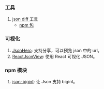 ### 工具

1. [json diff 工具](https://chbrown.github.io/rfc6902/)
   - [npm 包](https://www.npmjs.com/package/rfc6902)

### 可视化

1. [JsonHero](https://jsonhero.io/): 支持分享，可以预览 json 中的 url。
2. [ReactJsonView](https://www.npmjs.com/package/react-json-view): 使用 React 可视化 JSON。 <Badge npm="react-json-view" github="https://github.com/mac-s-g/react-json-view" />

### npm 模块

1. [json-bigint](https://www.npmjs.com/package/json-bigint): 让 Json 支持 bigint。<Badge github="https://github.com/sidorares/json-bigint" npm="json-bigint" />
